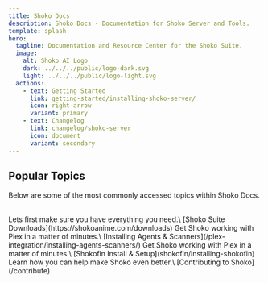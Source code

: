 ```yaml
---
title: Shoko Docs
description: Shoko Docs - Documentation for Shoko Server and Tools.
template: splash
hero:
  tagline: Documentation and Resource Center for the Shoko Suite.
  image:
    alt: Shoko AI Logo
    dark: ../../../public/logo-dark.svg
    light: ../../../public/logo-light.svg
  actions:
    - text: Getting Started
      link: getting-started/installing-shoko-server/
      icon: right-arrow
      variant: primary
    - text: Changelog
      link: changelog/shoko-server
      icon: document
      variant: secondary
---
```



## Popular Topics

Below are some of the most commonly accessed topics within Shoko Docs.

<br/>

<CardGrid>
	<Card title="Download Shoko & Plugins" icon="open-book">
		Lets first make sure you have everything you need.\
		[Shoko Suite Downloads](https://shokoanime.com/downloads)
	</Card>
	<Card title="Shoko Intergration With Plex" icon="laptop">
		Get Shoko working with Plex in a matter of minutes.\
		[Installing Agents & Scanners](/plex-integration/installing-agents-scanners/)
	</Card>
	<Card title="Shoko Intergration With Jellyfin" icon="laptop">
		Get Shoko working with Plex in a matter of minutes.\
		[Shokofin Install & Setup](shokofin/installing-shokofin)
	</Card>
	<Card title="Contribute" icon="rocket">
		Learn how you can help make Shoko even better.\
		[Contributing to Shoko](/contribute)
	</Card>
</CardGrid>

